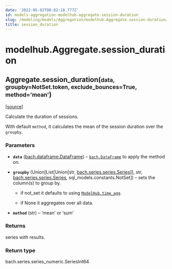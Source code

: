```yaml
---
date: '2022-05-02T08:02:18.777Z'
id: models-aggregation-modelhub-aggregate-session-duration
slug: /modeling/models/Aggregation/modelhub.Aggregate.session-duration/
title: session_duration
---
```


# modelhub.Aggregate.session_duration

<div class="method">

<h2 class="signature-class"><span class="additional-name">Aggregate.</span><span class="name">session_duration(</span><small class="parameter-list"><span class="parameter" id="data">data</span>, <span class="parameter" id="groupby">groupby=NotSet.token</span>, <span class="parameter" id="exclude_bounces">exclude_bounces=True</span>, <span class="parameter" id="method">method='mean'</span></small>)</h2>


&#8203;<span class="view-source">[[source]](https://github.com/objectiv/objectiv-analytics/blob/main/modelhub/modelhub/aggregate.py)</span>

<div class="content">

Calculate the duration of sessions.

With default `method`, it calculates the mean of the session duration over the `groupby`.


### Parameters

* **`data`** ([bach.dataframe.DataFrame](/docs/modeling/bach/api-reference/DataFrame/bach.DataFrame/#bach.DataFrame)) – [`bach.DataFrame`](/docs/modeling/bach/api-reference/DataFrame/bach.DataFrame/#bach.DataFrame) to apply the method on.

* **`groupby`** (Union[List[Union[str, [bach.series.series.Series](/docs/modeling/bach/api-reference/Series/bach.Series/#bach.Series)]], str, [bach.series.series.Series](/docs/modeling/bach/api-reference/Series/bach.Series/#bach.Series), sql_models.constants.NotSet]) – sets the column(s) to group by.

  * if not_set it defaults to using [`ModelHub.time_agg`](/docs/modeling/modelhub-api-reference/ModelHub/modelhub.ModelHub.time-agg/#modelhub.ModelHub.time-agg).

  * if None it aggregates over all data.


* **`method`** (str) – ‘mean’ or ‘sum’



### Returns

series with results.



### Return type

bach.series.series_numeric.SeriesInt64



</div>

</div>
